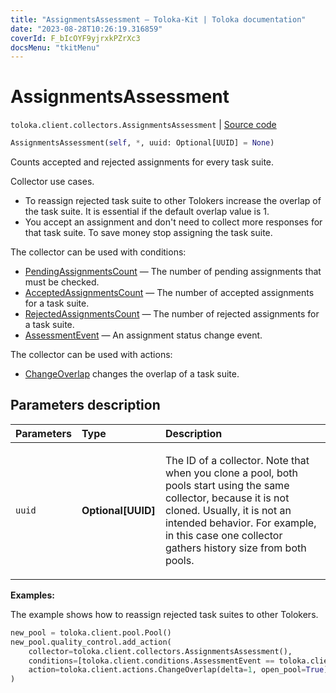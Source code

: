 ```yaml
---
title: "AssignmentsAssessment — Toloka-Kit | Toloka documentation"
date: "2023-08-28T10:26:19.316859"
coverId: F_bIcOYF9yjrxkPZrXc3
docsMenu: "tkitMenu"
---
```


# AssignmentsAssessment

`toloka.client.collectors.AssignmentsAssessment` | [Source code](https://github.com/Toloka/toloka-kit/blob/v1.2.1/src/client/collectors.py#L165)

```python
AssignmentsAssessment(self, *, uuid: Optional[UUID] = None)
```

Counts accepted and rejected assignments for every task suite.

Collector use cases.
- To reassign rejected task suite to other Tolokers increase
the overlap of the task suite. It is essential if the default overlap value is 1.
- You accept an assignment and don't need to collect more responses for that task suite. To save money stop assigning the task suite.

The collector can be used with conditions:
* [PendingAssignmentsCount](/docs/toloka-kit/reference/toloka.client.conditions.PendingAssignmentsCount) — The number of pending assignments that must be checked.
* [AcceptedAssignmentsCount](/docs/toloka-kit/reference/toloka.client.conditions.AcceptedAssignmentsCount) — The number of accepted assignments for a task suite.
* [RejectedAssignmentsCount](/docs/toloka-kit/reference/toloka.client.conditions.RejectedAssignmentsCount) — The number of rejected assignments for a task suite.
* [AssessmentEvent](/docs/toloka-kit/reference/toloka.client.conditions.AssessmentEvent) — An assignment status change event.

The collector can be used with actions:
* [ChangeOverlap](/docs/toloka-kit/reference/toloka.client.actions.ChangeOverlap) changes the overlap of a task suite.

## Parameters description

| Parameters | Type | Description |
| :----------| :----| :-----------|
`uuid`|**Optional\[UUID\]**|<p>The ID of a collector. Note that when you clone a pool, both pools start using the same collector, because it is not cloned. Usually, it is not an intended behavior. For example, in this case one collector gathers history size from both pools.</p>

**Examples:**

The example shows how to reassign rejected task suites to other Tolokers.

```python
new_pool = toloka.client.pool.Pool()
new_pool.quality_control.add_action(
    collector=toloka.client.collectors.AssignmentsAssessment(),
    conditions=[toloka.client.conditions.AssessmentEvent == toloka.client.conditions.AssessmentEvent.REJECT],
    action=toloka.client.actions.ChangeOverlap(delta=1, open_pool=True),
)
```